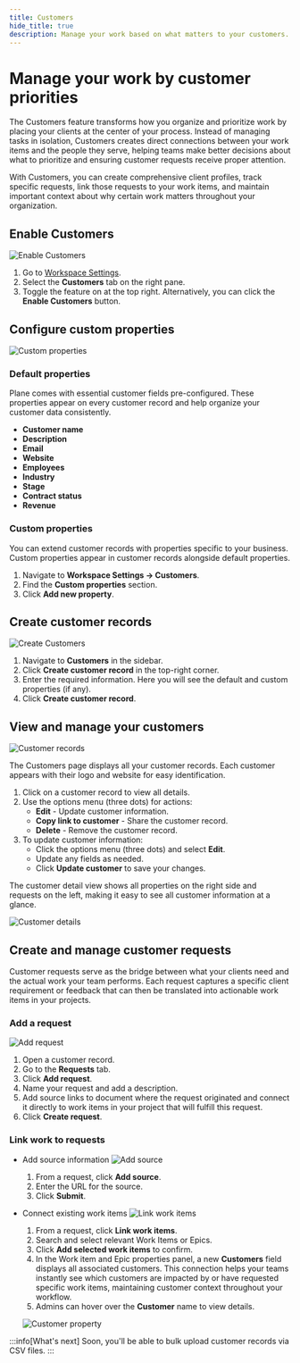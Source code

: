 ```yaml
---
title: Customers
hide_title: true
description: Manage your work based on what matters to your customers.
---
```



<div className="tag-wrapper">
 <h1>Manage your work by customer priorities</h1>
<Tags 
  tags={[ 
    { name: "Business", link:"https://plane.so/pricing", additionalClass: "business" }
  ]} 
 />
</div>

The Customers feature transforms how you organize and prioritize work by placing your clients at the center of your process. Instead of managing tasks in isolation, Customers creates direct connections between your work items and the people they serve, helping teams make better decisions about what to prioritize and ensuring customer requests receive proper attention.

With Customers, you can create comprehensive client profiles, track specific requests, link those requests to your work items, and maintain important context about why certain work matters throughout your organization.

## Enable Customers
![Enable Customers](https://media.docs.plane.so/customers/enable-customers.webp#center)

1. Go to [Workspace Settings](https://docs.plane.so/core-concepts/workspaces/overview#workspace-settings). 
2. Select the **Customers** tab on the right pane.
3. Toggle the feature on at the top right. Alternatively, you can click the **Enable Customers** button.

## Configure custom properties
![Custom properties](https://media.docs.plane.so/customers/custom-properties.webp#center)

### Default properties
Plane comes with essential customer fields pre-configured. These properties appear on every customer record and help organize your customer data consistently.

- **Customer name**  
- **Description**  
- **Email**   
- **Website**  
- **Employees**   
- **Industry**  
- **Stage**  
- **Contract status**  
- **Revenue**  

### Custom properties
You can extend customer records with properties specific to your business. Custom properties appear in customer records alongside default properties. 

1. Navigate to **Workspace Settings → Customers**. 
2. Find the **Custom properties** section. 
3. Click **Add new property**.

## Create customer records
![Create Customers](https://media.docs.plane.so/customers/create-customer-record.webp#center)

1. Navigate to **Customers** in the sidebar.
2. Click **Create customer record** in the top-right corner. 
3. Enter the required information. Here you will see the default and custom properties (if any).
4. Click **Create customer record**.

## View and manage your customers

![Customer records](https://media.docs.plane.so/customers/customers-list.webp#center)

The Customers page displays all your customer records. Each customer appears with their logo and website for easy identification.

1. Click on a customer record to view all details.
2. Use the options menu (three dots) for actions:
    - **Edit** - Update customer information.
    - **Copy link to customer** - Share the customer record.
    - **Delete** - Remove the customer record.
3. To update customer information: 
    - Click the options menu (three dots) and select **Edit**.
    - Update any fields as needed.
    - Click **Update customer** to save your changes.

The customer detail view shows all properties on the right side and requests on the left, making it easy to see all customer information at a glance.

![Customer details](https://media.docs.plane.so/customers/view-customer-details.webp#center)


## Create and manage customer requests
Customer requests serve as the bridge between what your clients need and the actual work your team performs. Each request captures a specific client requirement or feedback that can then be translated into actionable work items in your projects.

### Add a request
![Add request](https://media.docs.plane.so/customers/add-request.webp#center)

1. Open a customer record.
2. Go to the **Requests** tab.
3. Click **Add request**.
4. Name your request and add a description.
5. Add source links to document where the request originated and connect it directly to work items in your project that will fulfill this request.
6. Click **Create request**.

### Link work to requests
- Add source information
    ![Add source](https://media.docs.plane.so/customers/add-source.webp#center)

    1. From a request, click **Add source**.
    2. Enter the URL for the source.
    3. Click **Submit**.

- Connect existing work items
    ![Link work items](https://media.docs.plane.so/customers/link-work-items.webp#center)

    1. From a request, click **Link work items**.
    2. Search and select relevant Work Items or Epics.
    3. Click **Add selected work items** to confirm.
    4. In the Work item and Epic properties panel, a new **Customers** field displays all associated customers. This connection helps your teams instantly see which customers are impacted by or have requested specific work items, maintaining customer context throughout your workflow. 
    5. Admins can hover over the **Customer** name to view details. 

    ![Customer property](https://media.docs.plane.so/customers/customer-property.webp#center)

:::info[What's next]
Soon, you'll be able to bulk upload customer records via CSV files.
:::